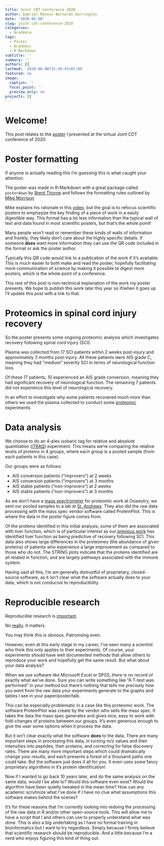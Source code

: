 ```yaml
---
title: Joint CDT Conference 2020
author: Gabriel Mateus Bernardo Harrington
date: '2020-06-08'
slug: joint-cdt-conference-2020
categories:
  - Academia
tags:
  - Poster
  - Academic
  - R Markdown
subtitle: ''
summary: ''
authors: []
lastmod: '2020-06-08T15:36:43+01:00'
featured: no
image:
  caption: ''
  focal_point: ''
  preview_only: no
projects: []
---
```


# Welcome!

This post relates to the [poster](poster.pdf) I presented at the virtual Joint CDT conference of 2020.

# Poster formatting

If anyone is actually reading this I'm guessing this is what caught your attention.

The poster was made in R-Markdown with a great package called `posterdown` by [Brent Thorne](https://github.com/brentthorne/posterdown) and follows the formatting rules outlined by [Mike Morrison](https://twitter.com/mikemorrison)

Mike explains his rationale in this [video](https://www.youtube.com/watch?v=1RwJbhkCA58&feature=youtu.be), but the goal is to refocus scientific posters to emphasize the key finding of a piece of work in a easily digestible way.
This format has a lot less information than the typical wall of text and data found in most scientific posters, but that's the whole point!

Many people won't read or remember these kinds of walls of information and frankly, they likely don't care about the highly specific details.
If someone **does** want more information they can use the QR code included in the format or ask the poster author.

Typically this QR code would link to a publication of the work if it's available. 
This is much easier to both make and read the poster, hopefully facilitating more communication of science by making it possible to digest more posters, which is the whole point of a conference.

This rest of this post is non-technical explanation of the work my poster presents.
We hope to publish this work later this year so if/when it goes up I'll update this post with a link to that.

# Proteomics in spinal cord injury recovery

So the poster presents some ongoing proteomic analysis which investigates recovery following spinal cord injury (SCI).

Plasma was collected from 17 SCI patients within 2 weeks post-injury and approximately 3 months post-injury.
All these patients were AIS grade C, meaning they had "medium" severity SCI in terms of neurological function loss.

Of these 17 patients, 10 experienced an AIS grade conversion, meaning they had significant recovery of neurological function.
The remaining 7 patients did not experience this level of neurological recovery.

In an effort to investigate why some patients recovered much more than others we used the plasma collected to conduct some [proteomic](https://en.wikipedia.org/wiki/Proteomics) experiments.

# Data analysis

We choose to do an 4-plex isobaric tag for relative and absolute quantitation ([iTRAQ](https://en.wikipedia.org/wiki/Isobaric_tag_for_relative_and_absolute_quantitation)) experiment.
This means we're comparing the relative levels of proteins in 4 groups, where each group is a pooled sample (from each patients in this case).

Our groups were as follows: 

- AIS conversion patients ("improvers") at 2 weeks 
- AIS conversion patients ("improvers") at 3 months 
- AIS stable patients ("non-improvers") at 2 weeks 
- AIS stable patients ("non-improvers") at 3 months 

As we don't have a [mass spectrometer](https://en.wikipedia.org/wiki/Mass_spectrometry) for proteomic work at Oswestry, we sent our pooled samples to a lab at [St. Andrews](https://www.st-andrews.ac.uk/).
They also did the raw data processing with the mass spec vendor software called ProteinPilot.
This is where the data in the poster figure comes from.

Of the proteins identified in this initial analysis, some of them are associated with liver function, which is of particular interest as our [previous work](https://www.liebertpub.com/doi/10.1089/neu.2019.6495) has identified liver function as being predictive of recovery following SCI.
This data also shows large differences in the proteomes (the abundance of given proteins) of patients who experience a large improvement as compared to those who do not.
The STRING plots indicate that the proteins identified are all related in function, and are largely pathways associated with the immune system.

Having said all this, I'm am generally distrustful of proprietary, closed-source software, as it isn't clear what the software actually does to your data, which is not conducive to reproducibility.

# Reproducible research

Reproducible research is [important](https://simplystatistics.org/2014/06/06/the-real-reason-reproducible-research-is-important/).

No [really](https://lgatto.github.io/rr-publ/). It matters.

You may think this is obvious.
Patronising even.

However, even at this early stage in my career, I've seen many a scientist who think this only applies to their experiments.
Of course, your experiments should have well documented methods that allow others to reproduce your work and hopefully get the same result.
But what about your data analysis?

When we use software like Microsoft Excel or SPSS, there is no record of exactly what we've done.
Sure you can write something like "A T-test was performed" in your method but there's nothing that tells me precisely how you went from the raw data your experiments generate to the graphs and tables I see in your paper/poster/talk.

This can be especially problematic in a case like this proteomic work.
The software ProteinPilot was create by the vendor who sells the mass spec.
It takes the data the mass spec generates and gives nice, easy to work with fold-changes of proteins between our groups.
It's even generous enough to give the user some options when it process the data.

But it isn't clear exactly what the software **does** to the data.
There are many important steps in processing this data, in turning m/z values and their intensities into peptides, then proteins, and correcting for false discovery rates. 
There are many more important steps which could dramatically change your results, and each presents a forest of a thousand paths one could take.
But the software just does it all for you.
It even uses some fancy proprietary algorithms in it's protein identification!

Now if I wanted to go back 10 years later, and do the same analysis on the same data, would I be able to?
Would this software even exist?
Would the algorithm have been quietly tweaked in the mean time?
How can any academic scrutinize what I've done if I have no clue what assumptions this software makes behind the scenes?

It's for these reasons that I'm currently looking into redoing the processing of the raw data in R and/or other open-source tools.
This will allow me to have a script that I and others can use to properly understand what was done.
This is also a big undertaking as I have no formal training in bioinformatics but I want to try regardless. 
Simply because I firmly believe that scientific research should be reproducible.
And a little because I'm a nerd who enjoys figuring this kind of thing out.

